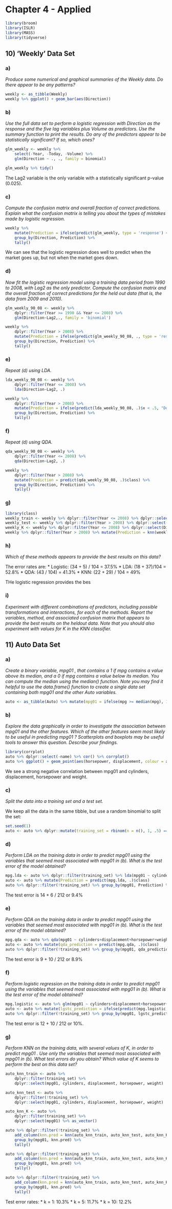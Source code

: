 # Chapter 4 - Applied

```r
library(broom)
library(ISLR)
library(MASS)
library(tidyverse)
```

## 10) 'Weekly' Data Set

### a)
*Produce some numerical and graphical summaries of the Weekly data. Do there appear to be any patterns?*

```r
weekly <- as_tibble(Weekly)
weekly %>% ggplot() + geom_bar(aes(Direction))
```


### b)
*Use the full data set to perform a logistic regression with Direction as the response and the five lag variables plus Volume as predictors. Use the summary function to print the results. Do any of the predictors appear to be statistically significant? If so, which ones?*

```r
glm_weekly <- weekly %>% 
    select(-Year, -Today, -Volume) %>% 
    glm(Direction ~ ., ., family = binomial)

glm_weekly %>% tidy()
```

The Lag2 variable is the only variable with a statistically significant p-value (0.025).

### c)
*Compute the confusion matrix and overall fraction of correct predictions. Explain what the confusion matrix is telling you about the types of mistakes made by logistic regression.*

```r
weekly %>% 
    mutate(Prediction = ifelse(predict(glm_weekly, type = 'response') < .5, 'Down', 'Up')) %>% 
    group_by(Direction, Prediction) %>% 
    tally() 
```

We can see that the logistic regression does well to predict when the market goes up, but not when the market goes down.

### d)
*Now fit the logistic regression model using a training data period from 1990 to 2008, with Lag2 as the only predictor. Compute the confusion matrix and the overall fraction of correct predictions for the held out data (that is, the data from 2009 and 2010).*

```r
glm_weekly_90_08 <- weekly %>% 
    dplyr::filter(Year >= 1990 && Year <= 2008) %>% 
    glm(Direction~Lag2,., family = 'binomial')

weekly %>% 
    dplyr::filter(Year > 2008) %>% 
    mutate(Prediction = ifelse(predict(glm_weekly_90_08, ., type = 'response') < .5, "Down", "Up")) %>% 
    group_by(Direction, Prediction) %>% 
    tally()
```

### e)
*Repeat (d) using LDA.*

```r
lda_weekly_90_08 <- weekly %>% 
    dplyr::filter(Year <= 2008) %>% 
    lda(Direction~Lag2, .)

weekly %>% 
    dplyr::filter(Year > 2008) %>% 
    mutate(Prediction = ifelse(predict(lda_weekly_90_08, .)$x < .5, "Down", "Up")) %>% 
    group_by(Direction, Prediction) %>% 
    tally()
```

### f)
*Repeat (d) using QDA.*

```r
qda_weekly_90_08 <- weekly %>% 
    dplyr::filter(Year <= 2008) %>% 
    qda(Direction~Lag2, .)

weekly %>%
    dplyr::filter(Year > 2008) %>%
    mutate(Prediction = predict(qda_weekly_90_08, .)$class) %>%
    group_by(Direction, Prediction) %>%
    tally()
```

### g)
```r
library(class)
weekly_train <- weekly %>% dplyr::filter(Year <= 2008) %>% dplyr::select(Lag2)
weekly_test <- weekly %>% dplyr::filter(Year > 2008) %>% dplyr::select(Lag2)
weekly_K <- weekly %>% dplyr::filter(Year <= 2008) %>% dplyr::select(Direction) %>% as_vector()
weekly %>% dplyr::filter(Year > 2008) %>% mutate(Prediction = knn(weekly_train, weekly_test, weekly_K, 1)) %>% group_by(Direction, Prediction) %>% tally()
```

### h)
*Which of these methods appears to provide the best results on this data?*

The error rates are:
* Logistic: (34 + 5) / 104 = 37.5%
* LDA: (18 + 37)/104 = 52.8%
* QDA: (43 / 104) = 41.3%
* KNN: (22 + 29) / 104 = 49%

THe logistic regression provides the bes

### i)
*Experiment with different combinations of predictors, including possible transformations and interactions, for each of the methods. Report the variables, method, and associated confusion matrix that appears to provide the best results on the heldout data. Note that you should also experiment with values for K in the KNN classifier.*

## 11) Auto Data Set

### a)
*Create a binary variable, mpg01 , that contains a 1 if mpg contains a value above its median, and a 0 if mpg contains a value below its median. You can compute the median using the median() function. Note you may find it helpful to use the data.frame() function to create a single data set containing both mpg01 and the other Auto variables.*

```r
auto <- as_tibble(Auto) %>% mutate(mpg01 = ifelse(mpg >= median(mpg), 1, 0))
```

### b)
*Explore the data graphically in order to investigate the association between mpg01 and the other features. Which of the other features seem most likely to be useful in predicting mpg01 ? Scatterplots and boxplots may be useful tools to answer this question. Describe your findings.*

```r
library(corrplot)
auto %>% dplyr::select(-name) %>% cor() %>% corrplot()
auto %>% ggplot() + geom_point(aes(horsepower, displacement, colour = as.factor(mpg01)))
```

We see a strong negative correlation between mpg01 and cylinders, displacement, horsepower and weight.

### c)
*Split the data into a training set and a test set.*

We keep all the data in the same tibble, but use a random binomial to split the set:
```r
set.seed(1)
auto <- auto %>% dplyr::mutate(training_set = rbinom(n = n(), 1, .5) == 1)
```

### d)
*Perform LDA on the training data in order to predict mpg01 using the variables that seemed most associated with mpg01 in (b). What is the test error of the model obtained?*

```r
mpg.lda <- auto %>% dplyr::filter(training_set) %>% lda(mpg01 ~ cylinders+displacement+horsepower+weight, .)
auto <- auto %>% mutate(Prediction = predict(mpg.lda, .)$class)
auto %>% dplyr::filter(!training_set) %>% group_by(mpg01, Prediction) %>% tally()
```

The test error is 14 + 6 /  212 or 9.4%

### e)
*Perform QDA on the training data in order to predict mpg01 using the variables that seemed most associated with mpg01 in (b). What is the test error of the model obtained?*

```r
mpg.qda <- auto %>% qda(mpg01 ~ cylinders+displacement+horsepower+weight, .)
auto <- auto %>% mutate(qda_prediction = predict(mpg.qda, .)$class)
auto %>% dplyr::filter(!training_set) %>% group_by(mpg01, qda_prediction) %>% tally()
```

The test error is 9 + 10 / 212 or 8.9%

### f)
*Perform logistic regression on the training data in order to predict mpg01 using the variables that seemed most associated with mpg01 in (b). What is the test error of the model obtained?*

```r
mpg.logistic <- auto %>% glm(mpg01 ~ cylinders+displacement+horsepower+weight, ., family = binomial)
auto <- auto %>% mutate(lgstc_prediction = ifelse(predict(mpg.logistic, ., type = 'response') < .5, '0', '1'))
auto %>% dplyr::filter(!training_set) %>% group_by(mpg01, lgstc_prediction) %>% tally()
```

The test error is 12 + 10 / 212 or 10%.

### g)
*Perform KNN on the training data, with several values of K, in order to predict mpg01 . Use only the variables that seemed most associated with mpg01 in (b). What test errors do you obtain? Which value of K seems to perform the best on this data set?*

```r
auto_knn_train <- auto %>% 
    dplyr::filter(training_set) %>% 
    dplyr::select(mpg01, cylinders, displacement, horsepower, weight)

auto_knn_test <- auto %>% 
    dplyr::filter(!training_set) %>% 
    dplyr::select(mpg01, cylinders, displacement, horsepower, weight)

auto_knn_K <- auto %>% 
    dplyr::filter(training_set) %>% 
    dplyr::select(mpg01) %>% as_vector()

auto %>% dplyr::filter(!training_set) %>% 
    add_column(knn.pred = knn(auto_knn_train, auto_knn_test, auto_knn_K, k = 1)) %>% 
    group_by(mpg01, knn.pred) %>% 
    tally()

auto %>% dplyr::filter(!training_set) %>% 
    add_column(knn.pred = knn(auto_knn_train, auto_knn_test, auto_knn_K, k = 5)) %>% 
    group_by(mpg01, knn.pred) %>% 
    tally()

auto %>% dplyr::filter(!training_set) %>% 
    add_column(knn.pred = knn(auto_knn_train, auto_knn_test, auto_knn_K, k = 20)) %>% 
    group_by(mpg01, knn.pred) %>% 
    tally()
```

Test error rates:
* k = 1: 10.3%
* k = 5: 11.7%
* k = 10: 12.2%


